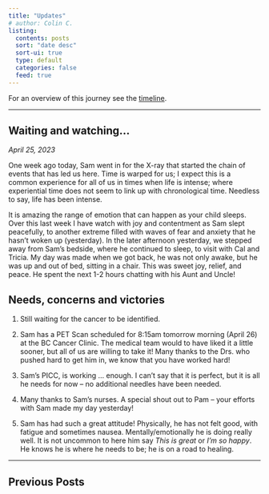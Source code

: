 ```yaml
---
title: "Updates"
# author: Colin C.
listing:
  contents: posts
  sort: "date desc"
  sort-ui: true
  type: default
  categories: false
  feed: true
---
```



For an overview of this journey see the [timeline](./timeline.html).

------------------------------------------------------------------------

## Waiting and watching...

_April 25, 2023_

One week ago today, Sam went in for the X-ray that started the chain of events that has led us here. Time is warped for us; I expect this is a common experience for all of us in times when life is intense; where experiential time does not seem to link up with chronological time. Needless to say, life has been intense.

It is amazing the range of emotion that can happen as your child sleeps. Over this last week I have watch with joy and contentment as Sam slept peacefully, to another extreme filled with waves of fear and anxiety that he hasn't woken up (yesterday). In the later afternoon yesterday, we stepped away from Sam's bedside, where he continued to sleep, to visit with Cal and Tricia.  My day was made when we got back, he was not only awake, but he was up and out of bed, sitting in a chair. This was sweet joy, relief, and peace. He spent the next 1-2 hours chatting with his Aunt and Uncle!

## Needs, concerns and victories

1. Still waiting for the cancer to be identified.

2. Sam has a PET Scan scheduled for 8:15am tomorrow morning (April 26) at the BC Cancer Clinic. The medical team would to have liked it a little sooner, but all of us are willing to take it!  Many thanks to the Drs. who pushed hard to get him in, we know that you have worked hard! 

3. Sam's PICC, is working … enough. I can't say that it is perfect, but it is all he needs for now – no additional needles have been needed.

4. Many thanks to Sam's nurses.  A special shout out to Pam – your efforts with Sam made my day yesterday! 

5. Sam has had such a great attitude! Physically, he has not felt good, with fatigue and sometimes nausea.  Mentally/emotionally he is doing really well.  It is not uncommon to here him say _This is great_ or _I'm so happy_.  He knows he is where he needs to be; he is on a road to healing.  


------------------------------------------------------------------------

## Previous Posts
